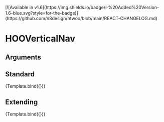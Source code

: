 
<Meta title="Components/Menus/HOOVerticalNav" component={HOOVerticalNav} />
[![Available in v1.6](https://img.shields.io/badge/💦%20Added%20Version-1.6-blue.svg?style=for-the-badge)](https://github.com/n8design/htwoo/blob/main/REACT-CHANGELOG.md)

# HOOVerticalNav

## Arguments

<ArgsTable of={HOOVerticalNav} />


## Standard
<Canvas>
  <Story 
    name="Standard"
    args = { 
      { navItems: navItems }
    }>
    {Template.bind({})}
  </Story>
</Canvas>

## Extending
<Canvas>
  <Story 
    name="Extending"
    args = { 
     { navItems: navItems, rootElementAttributes: { style: { backgroundColor: "pink" } }}
    }>
    {Template.bind({})}
  </Story>
</Canvas>